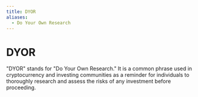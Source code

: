 ```yaml
---
title: DYOR
aliases:
  - Do Your Own Research
---
```


# DYOR

"DYOR" stands for "Do Your Own Research." It is a common phrase used in cryptocurrency and investing communities as a reminder for individuals to thoroughly research and assess the risks of any investment before proceeding.
